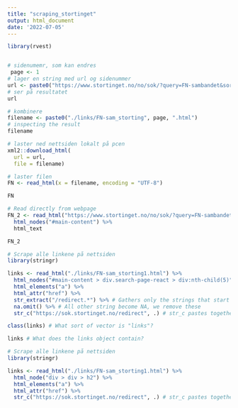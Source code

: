 ```yaml
---
title: "scraping_stortinget"
output: html_document
date: '2022-07-05'
---
```


```r
library(rvest)


# sidenumemr, som kan endres
 page <- 1
# lager en string med url og sidenummer
url <- paste0("https://www.stortinget.no/no/sok/?query=FN-sambandet&sorting=relevance&page=", page)
# ser på resultatet
url

```
```r
# kombinere 
filename <- paste0("./links/FN-sam_storting", page, ".html")
# inspecting the result
filename
```

```r
# laster ned nettsiden lokalt på pcen
xml2::download_html(
  url = url, 
  file = filename)
```

```r
# laster filen
FN <- read_html(x = filename, encoding = "UTF-8")

FN
```

```r
# Read directly from webpage
FN_2 <- read_html("https://www.stortinget.no/no/sok/?query=FN-sambandet&sorting=relevance&page=1") %>% 
  html_nodes("#main-content") %>% 
  html_text

FN_2
```


```r

# Scrape alle linkene på nettsiden 
library(stringr)

links <- read_html("./links/FN-sam_storting1.html") %>%
  html_nodes("#main-content > div.search-page-react > div:nth-child(5)") %>%
  html_elements("a") %>%
  html_attr("href") %>%
  str_extract("/redirect.*") %>% # Gathers only the strings that start with "/wiki", then followed by anything (.*)
  na.omit() %>% # All other string become NA, we remove these
  str_c("https://sok.stortinget.no/redirect", .) # str_c pastes together two strings, we do this in order to get the full webpage

```


```r

class(links) # What sort of vector is "links"?

links # What does the links object contain?

```

```r

# Scrape alle linkene på nettsiden 
library(stringr)

links <- read_html("./links/FN-sam_storting1.html") %>%
  html_node("div > div > h2") %>%
  html_elements("a") %>%
  html_attr("href") %>%
  str_c("https://sok.stortinget.no/redirect", .) # str_c pastes together two strings, we do this in order to get the full webpage

```







